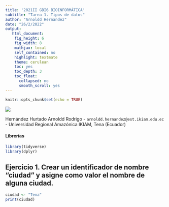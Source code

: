 ```yaml
---
title: '2021II GBI6 BIOINFORMÁTICA'
subtitle: "Tarea 1. Tipos de datos"
author: "Arnoldd Hernandez"
date: "26/2/2022"
output: 
   html_document:
    fig_height: 6
    fig_width: 8
    mathjax: local
    self_contained: no
    highlight: textmate
    theme: cerulean
    toc: yes
    toc_depth: 3
    toc_float:
      collapsed: no
      smooth_scroll: yes
---
```


```r
knitr::opts_chunk$set(echo = TRUE)
```
![](./img/ikiam.png)

Hernández Hurtado Arnoldd Rodrigo - `arnoldd.hernandez@est.ikiam.edu.ec` - Universidad Regional Amazónica IKIAM, Tena (Ecuador)


#### Librerías
```r
library(tidyverse)
library(dplyr)
```

## Ejercicio 1. Crear un identificador de nombre "ciudad" y asigne como valor el nombre de alguna ciudad.
```r
ciudad <- "Tena"
print(ciudad)
```

